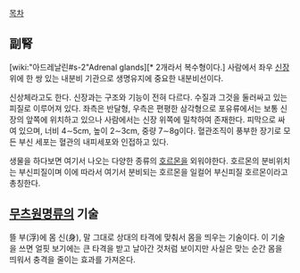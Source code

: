 [[목차]]
== 副腎 ==
[wiki:"아드레날린#s-2"Adrenal glands][* 2개라서 복수형이다.]
사람에서 좌우 [[신장]] 위에 한 쌍 있는 내분비 기관으로 생명유지에 중요한 내분비선이다.

신상체라고도 한다. 신장과는 구조와 기능이 전혀 다르다. 수질과 그것을 둘러싸고 있는 피질로 이루어져 있다. 좌측은 반달형, 우측은 편평한 삼각형으로 포유류에서는 보통 신장의 앞쪽에 위치하고 있으나 사람에서는 신장 위쪽에 밀착하여 존재한다. 피막으로 싸여 있으며, 너비 4∼5cm, 높이 2∼3cm, 중량 7∼8g이다. 혈관조직이 풍부한 장기로 모든 부신 세포는 혈관의 내피세포와 인접하고 있다.

생물을 하다보면 여기서 나오는 다양한 종류의 [[호르몬]]을 외워야한다. 호르몬의 분비위치는 부신피질이며 이에 따라서 여기서 분비되는 호르몬을 일컬어 부신피질 호르몬이라고 총칭한다.

== [[무츠원명류]]의 기술 ==
뜰 부(浮)에 몸 신(身), 말 그대로 상대의 타격에 맞춰서 몸을 띄우는 기술이다. 이 기술을 쓰면 얼핏 보기에는 큰 타격을 받고 날아간 것처럼 보이지만 사실은 맞는 순간 몸을 띄워서 충격을 줄이는 효과를 가져온다. 
